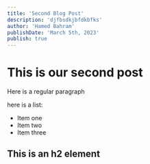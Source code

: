 ```yaml
---
title: 'Second Blog Post'
description: 'djfbsdkjbfdkbfks'
author: 'Hamed Bahram'
publishDate: 'March 5th, 2023'
publish: true
---
```


# This is our second post

Here is a regular paragraph

here is a list:

- Item one
- Item two
- Item three

## This is an h2 element